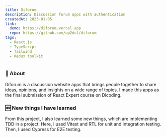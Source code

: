 ```yaml
---
title: Diforum
description: Discussion forum apps with authentication
createdAt: 2023-01-05
link:
  demo: https://diforum.vercel.app
  repo: https://github.com/up2dul/diforum
tags:
  - React.js
  - TypeScript
  - Tailwind
  - Redux toolkit
---
```


### 📄 About

Diforum is a discussion website apps that brings people together to share ideas, opinions, and insights on a wide range of topics.
I made this apps as the final submission of React Expert course on Dicoding.

### 🆕 New things I have learned

From this project, I also learned some new things, which are implementing TDD in a project. Here, I used Vitest and RTL for unit and integration testing. Then, I used Cypress for E2E testing.
